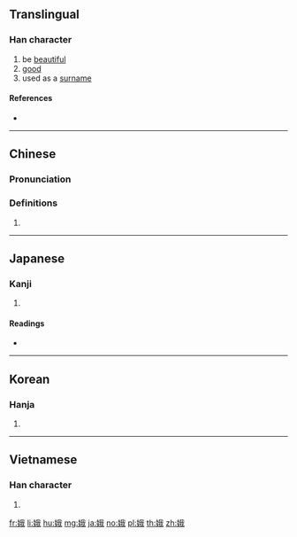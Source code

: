 ==Translingual==

===Han character===
{{Han char|rn=38|rad=女|as=07|sn=10|four=43450|canj=VHQI|ids=⿰女我}}

# be [[beautiful]]
# [[good]]
# used as a [[surname]]

====References====
* {{Han ref|kx=0263.100|dkj=06331|dj=0529.270|hdz=21052.100|uh=5A25|ud=23077|bh=AE5A|bd=44634}}

----

==Chinese==
{{zh-forms}}

===Pronunciation===
{{zh-pron
|m=é
|c=ngo4
|h=pfs=
|md=
|mn=
|w=
|mc=y
|oc=y
|cat=
}}

===Definitions===
{{zh-hanzi}}

# {{rfdef|lang=zh}}

----

==Japanese==

===Kanji===
{{ja-kanji|grade=|rs=女07}}

# {{defn|lang=ja|sort=女07}}

====Readings====
* {{ja-readings|on=[[が]] (ga)|kun=[[みめよい]] (mimeyoi)}}

----

==Korean==

===Hanja===
{{ko-hanja|hangeul=아|rv=a|mr=a}}

# {{defn|lang=ko|sort=女07}}

----

==Vietnamese==

===Han character===
{{vi-hantu|[[nga]]|rs=女07}}

# {{defn|lang=vi|sort=女07}}

[[fr:娥]]
[[li:娥]]
[[hu:娥]]
[[mg:娥]]
[[ja:娥]]
[[no:娥]]
[[pl:娥]]
[[th:娥]]
[[zh:娥]]